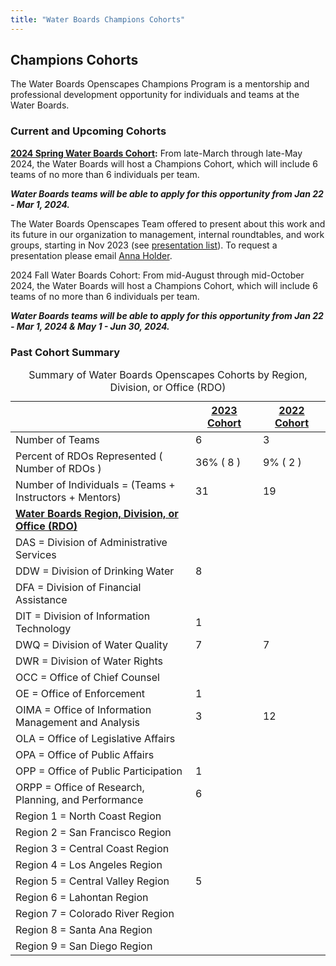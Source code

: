 ```yaml
---
title: "Water Boards Champions Cohorts"
---
```


## Champions Cohorts

The Water Boards Openscapes Champions Program is a mentorship and professional development opportunity for individuals and teams at the Water Boards.

### Current and Upcoming Cohorts

[**2024 Spring Water Boards Cohort**](https://cawaterboarddatacenter.github.io/swrcb-openscapes/cohorts/swrcb_2024S.html)**:** From late-March through late-May 2024, the Water Boards will host a Champions Cohort, which will include 6 teams of no more than 6 individuals per team.

***Water Boards teams will be able to apply for this opportunity from Jan 22 - Mar 1, 2024.***

The Water Boards Openscapes Team offered to present about this work and its future in our organization to management, internal roundtables, and work groups, starting in Nov 2023 (see [presentation list](https://github.com/CAWaterBoardDataCenter/swrcb-openscapes/issues/15)). To request a presentation please email [Anna Holder](mailto:anna.holder@waterboards.ca.gov).

2024 Fall Water Boards Cohort: From mid-August through mid-October 2024, the Water Boards will host a Champions Cohort, which will include 6 teams of no more than 6 individuals per team.

***Water Boards teams will be able to apply for this opportunity from Jan 22 - Mar 1, 2024 & May 1 - Jun 30, 2024.***

### Past Cohort Summary

|                                                                  | [2023 Cohort](https://cawaterboarddatacenter.github.io/swrcb-openscapes/cohorts/swrcb_2023.html) | [2022 Cohort](https://cawaterboarddatacenter.github.io/swrcb-openscapes/cohorts/swrcb_2022.html) |
|-----------------------------------------|----------------|----------------|
| Number of Teams                                                  | 6                                                                                                | 3                                                                                                |
| Percent of RDOs Represented ( Number of RDOs )                   | 36% ( 8 )                                                                                        | 9% ( 2 )                                                                                         |
| Number of Individuals = (Teams + Instructors + Mentors)          | 31                                                                                               | 19                                                                                               |
| [**Water Boards Region, Division, or Office (RDO)**]{.underline} |                                                                                                  |                                                                                                  |
| DAS = Division of Administrative Services                        |                                                                                                  |                                                                                                  |
| DDW = Division of Drinking Water                                 | 8                                                                                                |                                                                                                  |
| DFA = Division of Financial Assistance                           |                                                                                                  |                                                                                                  |
| DIT = Division of Information Technology                         | 1                                                                                                |                                                                                                  |
| DWQ = Division of Water Quality                                  | 7                                                                                                | 7                                                                                                |
| DWR = Division of Water Rights                                   |                                                                                                  |                                                                                                  |
| OCC = Office of Chief Counsel                                    |                                                                                                  |                                                                                                  |
| OE = Office of Enforcement                                       | 1                                                                                                |                                                                                                  |
| OIMA = Office of Information Management and Analysis             | 3                                                                                                | 12                                                                                               |
| OLA = Office of Legislative Affairs                              |                                                                                                  |                                                                                                  |
| OPA = Office of Public Affairs                                   |                                                                                                  |                                                                                                  |
| OPP = Office of Public Participation                             | 1                                                                                                |                                                                                                  |
| ORPP = Office of Research, Planning, and Performance             | 6                                                                                                |                                                                                                  |
| Region 1 = North Coast Region                                    |                                                                                                  |                                                                                                  |
| Region 2 = San Francisco Region                                  |                                                                                                  |                                                                                                  |
| Region 3 = Central Coast Region                                  |                                                                                                  |                                                                                                  |
| Region 4 = Los Angeles Region                                    |                                                                                                  |                                                                                                  |
| Region 5 = Central Valley Region                                 | 5                                                                                                |                                                                                                  |
| Region 6 = Lahontan Region                                       |                                                                                                  |                                                                                                  |
| Region 7 = Colorado River Region                                 |                                                                                                  |                                                                                                  |
| Region 8 = Santa Ana Region                                      |                                                                                                  |                                                                                                  |
| Region 9 = San Diego Region                                      |                                                                                                  |                                                                                                  |

: Summary of Water Boards Openscapes Cohorts by Region, Division, or Office (RDO)
